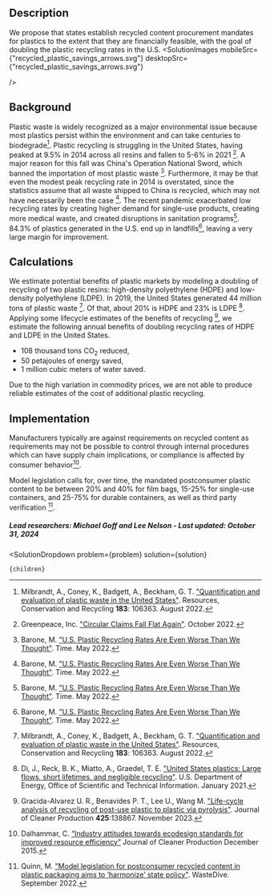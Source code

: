 


## Description
We propose that states establish recycled content procurement mandates for plastics to the extent that they are financially feasible, with the goal of doubling the plastic recycling rates in the U.S.
<SolutionImages
 mobileSrc={"recycled_plastic_savings_arrows.svg"}
 desktopSrc={"recycled_plastic_savings_arrows.svg"}

/>

## Background
Plastic waste is widely recognized as a major environmental issue because most plastics persist within the environment and can take centuries to biodegrade[^"3"].
Plastic recycling is struggling in the United States, having peaked at 9.5% in 2014 across all resins and fallen to 5-6% in 2021 [^"6"]. A major reason for this fall was China's Operation National Sword, which banned the importation of most plastic waste [^"7"]. Furthermore, it may be that even the modest peak recycling rate in 2014 is overstated, since the statistics assume that all waste shipped to China is recycled, which may not have necessarily been the case [^"7"]. The recent pandemic exacerbated low recycling rates by creating higher demand for single-use products, creating more medical waste, and created disruptions in sanitation programs[^"7"].
84.3% of plastics generated in the U.S. end up in landfills[^"7"], leaving a very large margin for improvement.

## Calculations
We estimate potential benefits of plastic markets by modeling a doubling of recycling of two plastic resins: high-density polyethylene (HDPE) and low-density polyethylene (LDPE). In 2019, the United States generated 44 million tons of plastic waste [^"3"]. Of that, about 20% is HDPE and 23% is LDPE [^"4"]. Applying some lifecycle estimates of the benefits of recycling [^"5"], we estimate the following annual benefits of doubling recycling rates of HDPE and LDPE in the United States.

- 108 thousand tons CO<sub>2</sub> reduced,
- 50 petajoules of energy saved,
- 1 million cubic meters of water saved.

Due to the high variation in commodity prices, we are not able to produce reliable estimates of the cost of additional plastic recycling.

## Implementation
Manufacturers  typically are against requirements on recycled content as requirements may not be possible to control through internal procedures which can have supply chain implications, or compliance is affected by consumer behavior[^"1"].

Model legislation calls for, over time, the mandated postconsumer plastic content to be between 20% and 40% for film bags, 15-25% for single-use containers, and 25-75% for durable containers, as well as third party verification [^"2"].

##### Lead researchers: Michael Goff and Lee Nelson - Last updated: October 31, 2024

[^"1"]: Dalhammar, C. [“Industry attitudes towards ecodesign standards for improved resource efficiency”](https://doi.org/10.1016/j.jclepro.2015.12.035) Journal of Cleaner Production December 2015.

[^"2"]: Quinn, M. ["Model legislation for postconsumer recycled content in plastic packaging aims to ‘harmonize’ state policy"](https://www.wastedive.com/news/postconsumer-recycled-content-model-legislation-nerc-newmoa/631310/). WasteDive. September 2022.

[^"3"]: Milbrandt, A., Coney, K., Badgett, A., Beckham, G. T. ["Quantification and evaluation of plastic waste in the United States"](https://www.sciencedirect.com/science/article/abs/pii/S0921344922002087). Resources, Conservation and Recycling <b>183</b>: 106363. August 2022.

[^"4"]: Di, J., Reck, B. K., Miatto, A., Graedel, T. E. ["United States plastics: Large flows, short lifetimes, and negligible recycling"](https://www.osti.gov/biblio/1761525). U.S. Department of Energy, Office of Scientific and Technical Information. January 2021.

[^"5"]: Gracida-Alvarez U. R., Benavides P. T., Lee U., Wang M. ["Life-cycle analysis of recycling of post-use plastic to plastic via pyrolysis"](https://www.sciencedirect.com/science/article/pii/S0959652623030251). Journal of Cleaner Production <b>425</b>:138867. November 2023.

[^"6"]: Greenpeace, Inc. ["Circular Claims Fall Flat Again"](https://www.greenpeace.org/usa/reports/circular-claims-fall-flat-again/). October 2022.

[^"7"]: Barone, M. ["U.S. Plastic Recycling Rates Are Even Worse Than We Thought"](https://time.com/6178386/plastic-recycling-rates-overestimated/). Time. May 2022.


  <SolutionDropdown 
    problem={problem} 
    solution={solution}
  >
    {children}
  </SolutionDropdown>